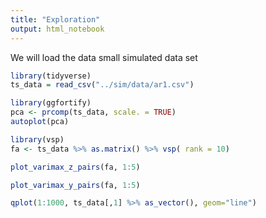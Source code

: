 ```yaml
---
title: "Exploration"
output: html_notebook
---
```


We will load the data small simulated data set

```r
library(tidyverse)
ts_data = read_csv("../sim/data/ar1.csv")
```


```r
library(ggfortify)
pca <- prcomp(ts_data, scale. = TRUE)
autoplot(pca)
```

```r
library(vsp)
fa <- ts_data %>% as.matrix() %>% vsp( rank = 10)
```

```r
plot_varimax_z_pairs(fa, 1:5)

```

```r
plot_varimax_y_pairs(fa, 1:5)
```

```r
qplot(1:1000, ts_data[,1] %>% as_vector(), geom="line")
```


